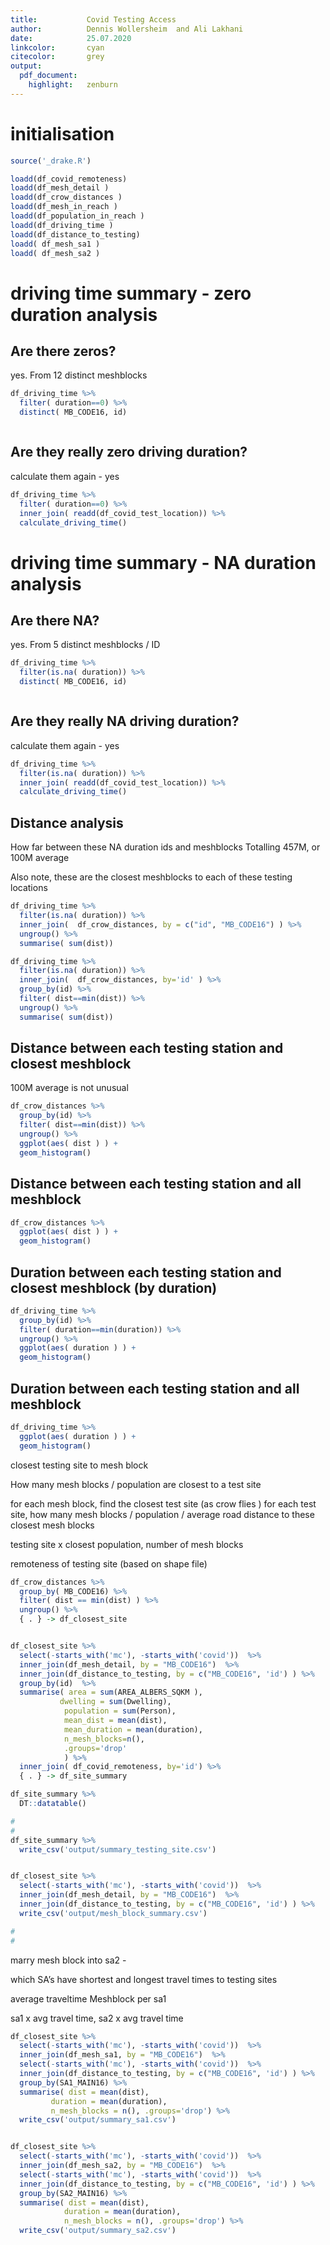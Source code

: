 ```yaml
---
title:           Covid Testing Access
author:          Dennis Wollersheim  and Ali Lakhani
date:            25.07.2020
linkcolor:       cyan
citecolor:       grey
output:
  pdf_document:
    highlight:   zenburn
---
```


\tableofcontents


# initialisation
```r

source('_drake.R')

loadd(df_covid_remoteness)
loadd(df_mesh_detail )
loadd(df_crow_distances )
loadd(df_mesh_in_reach )
loadd(df_population_in_reach )
loadd(df_driving_time )
loadd(df_distance_to_testing)
loadd( df_mesh_sa1 )
loadd( df_mesh_sa2 )


```


# driving time summary - zero duration analysis
## Are there zeros?
yes.  From 12 distinct meshblocks

```r

df_driving_time %>%
  filter( duration==0) %>%
  distinct( MB_CODE16, id)



```
## Are they really zero driving duration?
calculate them again - yes

```r

df_driving_time %>%
  filter( duration==0) %>%
  inner_join( readd(df_covid_test_location)) %>%
  calculate_driving_time()

```

# driving time summary - NA duration analysis
## Are there NA?
yes.  From 5 distinct meshblocks / ID

```r

df_driving_time %>%
  filter(is.na( duration)) %>%
  distinct( MB_CODE16, id)



```
## Are they really NA driving duration?
calculate them again - yes

```r

df_driving_time %>%
  filter(is.na( duration)) %>%
  inner_join( readd(df_covid_test_location)) %>%
  calculate_driving_time()

```



## Distance  analysis

How far between these NA duration ids and meshblocks
Totalling 457M, or 100M average

Also note, these are the closest meshblocks to each of these testing locations

```r


df_driving_time %>%
  filter(is.na( duration)) %>%
  inner_join(  df_crow_distances, by = c("id", "MB_CODE16") ) %>%
  ungroup() %>%
  summarise( sum(dist))

df_driving_time %>%
  filter(is.na( duration)) %>%
  inner_join(  df_crow_distances, by='id' ) %>%
  group_by(id) %>%
  filter( dist==min(dist)) %>%
  ungroup() %>%
  summarise( sum(dist))

```

## Distance between each testing station and closest meshblock
100M average is not unusual

```r


df_crow_distances %>%
  group_by(id) %>%
  filter( dist==min(dist)) %>%
  ungroup() %>%
  ggplot(aes( dist ) ) +
  geom_histogram()

```

## Distance between each testing station and all meshblock

```r

df_crow_distances %>%
  ggplot(aes( dist ) ) +
  geom_histogram()

```

## Duration between each testing station and closest meshblock (by duration)

```r


df_driving_time %>%
  group_by(id) %>%
  filter( duration==min(duration)) %>%
  ungroup() %>%
  ggplot(aes( duration ) ) +
  geom_histogram()

```

## Duration between each testing station and all meshblock

```r

df_driving_time %>%
  ggplot(aes( duration ) ) +
  geom_histogram()

```

closest testing site to mesh block

How many mesh blocks / population are closest to a test site

for each mesh block, find the closest test site (as crow flies )
for each test site, how many mesh blocks / population / average road distance  to these closest mesh blocks

testing site x closest population, number of mesh blocks

remoteness of testing site (based on shape file)

```r

df_crow_distances %>%
  group_by( MB_CODE16) %>%
  filter( dist == min(dist) ) %>%
  ungroup() %>%
  { . } -> df_closest_site


df_closest_site %>%
  select(-starts_with('mc'), -starts_with('covid'))  %>%
  inner_join(df_mesh_detail, by = "MB_CODE16")  %>%
  inner_join(df_distance_to_testing, by = c("MB_CODE16", 'id') ) %>%
  group_by(id)  %>%
  summarise( area = sum(AREA_ALBERS_SQKM ),
           dwelling = sum(Dwelling),
            population = sum(Person),
            mean_dist = mean(dist),
            mean_duration = mean(duration),
            n_mesh_blocks=n(),
            .groups='drop'
            ) %>%
  inner_join( df_covid_remoteness, by='id') %>%
  { . } -> df_site_summary

df_site_summary %>%
  DT::datatable()

#
#
df_site_summary %>%
  write_csv('output/summary_testing_site.csv')


df_closest_site %>%
  select(-starts_with('mc'), -starts_with('covid'))  %>%
  inner_join(df_mesh_detail, by = "MB_CODE16")  %>%
  inner_join(df_distance_to_testing, by = c("MB_CODE16", 'id') ) %>%
  write_csv('output/mesh_block_summary.csv')

#
#

```



marry mesh block into sa2 -


which SA's have shortest and longest travel times to testing sites

average traveltime Meshblock per sa1


sa1 x avg travel time, sa2 x avg travel time


```r

df_closest_site %>%
  select(-starts_with('mc'), -starts_with('covid'))  %>%
  inner_join(df_mesh_sa1, by = "MB_CODE16")  %>%
  select(-starts_with('mc'), -starts_with('covid'))  %>%
  inner_join(df_distance_to_testing, by = c("MB_CODE16", 'id') ) %>%
  group_by(SA1_MAIN16) %>%
  summarise( dist = mean(dist),
         duration = mean(duration),
         n_mesh_blocks = n(), .groups='drop') %>%
  write_csv('output/summary_sa1.csv')


df_closest_site %>%
  select(-starts_with('mc'), -starts_with('covid'))  %>%
  inner_join(df_mesh_sa2, by = "MB_CODE16")  %>%
  select(-starts_with('mc'), -starts_with('covid'))  %>%
  inner_join(df_distance_to_testing, by = c("MB_CODE16", 'id') ) %>%
  group_by(SA2_MAIN16) %>%
  summarise( dist = mean(dist),
            duration = mean(duration),
            n_mesh_blocks = n(), .groups='drop') %>%
  write_csv('output/summary_sa2.csv')


```

